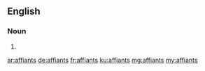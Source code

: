 ==English==

===Noun===
{{head|en}}

# {{plural of|affiant}}

[[ar:affiants]]
[[de:affiants]]
[[fr:affiants]]
[[ku:affiants]]
[[mg:affiants]]
[[my:affiants]]